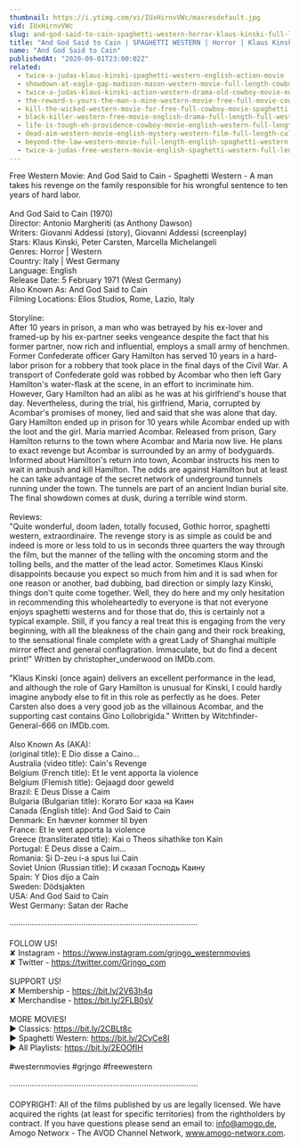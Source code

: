 ```yaml
---
thumbnail: https://i.ytimg.com/vi/IUxHirnvVWc/maxresdefault.jpg
vid: IUxHirnvVWc
slug: and-god-said-to-cain-spaghetti-western-horror-klaus-kinski-full-length-western-movie
title: "And God Said to Cain | SPAGHETTI WESTERN | Horror | Klaus Kinski | Full Length Western Movie"
name: "And God Said to Cain"
publishedAt: "2020-09-01T23:00:02Z"
related:
  - twice-a-judas-klaus-kinski-spaghetti-western-english-action-movie
  - showdown-at-eagle-gap-madison-mason-western-movie-full-length-cowboys
  - twice-a-judas-klaus-kinski-action-western-drama-old-cowboy-movie-english
  - the-reward-s-yours-the-man-s-mine-western-movie-free-full-movie-cowboy-feature-film
  - kill-the-wicked-western-movie-for-free-full-cowboy-movie-spaghetti-western-english
  - black-killer-western-free-movie-english-drama-full-length-full-western-film
  - life-is-tough-eh-providence-cowboy-movie-english-western-full-length
  - dead-aim-western-movie-english-mystery-western-film-full-length-cult-movie-thriller
  - beyond-the-law-western-movie-full-length-english-spaghetti-western-full-free-youtube-movies
  - twice-a-judas-free-western-movie-english-spaghetti-western-full-length
---
```


Free Western Movie: And God Said to Cain - Spaghetti Western - A man takes his revenge on the family responsible for his wrongful sentence to ten years of hard labor. <br />
<br />
And God Said to Cain (1970)<br />
Director: Antonio Margheriti (as Anthony Dawson)<br />
Writers: Giovanni Addessi (story), Giovanni Addessi (screenplay)<br />
Stars: Klaus Kinski, Peter Carsten, Marcella Michelangeli<br />
Genres: Horror | Western <br />
Country: Italy | West Germany<br />
Language: English<br />
Release Date: 5 February 1971 (West Germany) <br />
Also Known As: And God Said to Cain <br />
Filming Locations: Elios Studios, Rome, Lazio, Italy <br />
<br />
Storyline:<br />
After 10 years in prison, a man who was betrayed by his ex-lover and framed-up by his ex-partner seeks vengeance despite the fact that his former partner, now rich and influential, employs a small army of henchmen. Former Confederate officer Gary Hamilton has served 10 years in a hard-labor prison for a robbery that took place in the final days of the Civil War. A transport of Confederate gold was robbed by Acombar who then left Gary Hamilton's water-flask at the scene, in an effort to incriminate him. However, Gary Hamilton had an alibi as he was at his girlfriend's house that day. Nevertheless, during the trial, his girlfriend, Maria, corrupted by Acombar's promises of money, lied and said that she was alone that day. Gary Hamilton ended up in prison for 10 years while Acombar ended up with the loot and the girl. Maria married Acombar. Released from prison, Gary Hamilton returns to the town where Acombar and Maria now live. He plans to exact revenge but Acombar is surrounded by an army of bodyguards. Informed about Hamilton's return into town, Acombar instructs his men to wait in ambush and kill Hamilton. The odds are against Hamilton but at least he can take advantage of the secret network of underground tunnels running under the town. The tunnels are part of an ancient Indian burial site. The final showdown comes at dusk, during a terrible wind storm.<br />
<br />
Reviews:<br />
"Quite wonderful, doom laden, totally focused, Gothic horror, spaghetti western, extraordinaire. The revenge story is as simple as could be and indeed is more or less told to us in seconds three quarters the way through the film, but the manner of the telling with the oncoming storm and the tolling bells, and the matter of the lead actor. Sometimes Klaus Kinski disappoints because you expect so much from him and it is sad when for one reason or another, bad dubbing, bad direction or simply lazy Kinski, things don't quite come together. Well, they do here and my only hesitation in recommending this wholeheartedly to everyone is that not everyone enjoys spaghetti westerns and for those that do, this is certainly not a typical example. Still, if you fancy a real treat this is engaging from the very beginning, with all the bleakness of the chain gang and their rock breaking, to the sensational finale complete with a great Lady of Shanghai multiple mirror effect and general conflagration. Immaculate, but do find a decent print!" Written by christopher_underwood on IMDb.com.<br />
<br />
"Klaus Kinski (once again) delivers an excellent performance in the lead, and although the role of Gary Hamilton is unusual for Kinski, I could hardly imagine anybody else to fit in this role as perfectly as he does. Peter Carsten also does a very good job as the villainous Acombar, and the supporting cast contains Gino Lollobrigida." Written by Witchfinder-General-666 on IMDb.com.<br />
<br />
Also Known As (AKA):<br />
(original title): E Dio disse a Caino...<br />
Australia (video title): Cain's Revenge<br />
Belgium (French title): Et le vent apporta la violence<br />
Belgium (Flemish title): Gejaagd door geweld<br />
Brazil: E Deus Disse a Caim<br />
Bulgaria (Bulgarian title): Когато Бог каза на Каин<br />
Canada (English title): And God Said to Cain<br />
Denmark: En hævner kommer til byen<br />
France: Et le vent apporta la violence<br />
Greece (transliterated title): Kai o Theos sihathike ton Kain<br />
Portugal: E Deus disse a Caim...<br />
Romania: Şi D-zeu i-a spus lui Cain<br />
Soviet Union (Russian title): И сказал Господь Каину<br />
Spain: Y Dios dijo a Caín<br />
Sweden: Dödsjakten<br />
USA: And God Said to Cain<br />
West Germany: Satan der Rache<br />
<br />
····················································································<br />
<br />
FOLLOW US!<br />
✘ Instagram - https://www.instagram.com/grjngo_westernmovies<br />
✘ Twitter - https://twitter.com/Grjngo_com<br />
<br />
SUPPORT US!<br />
✘ Membership - https://bit.ly/2V63h4q<br />
✘ Merchandise - https://bit.ly/2FLB0sV<br />
<br />
MORE MOVIES! <br />
► Classics: https://bit.ly/2CBLt8c <br />
► Spaghetti Western: https://bit.ly/2CyCe8I <br />
► All Playlists: https://bit.ly/2EOOfIH <br />
<br />
#westernmovies #grjngo #freewestern<br />
<br />
····················································································<br />
<br />
COPYRIGHT: All of the films published by us are legally licensed. We have acquired the rights (at least for specific territories) from the rightholders by contract. If you have questions please send an email to: info@amogo.de, Amogo Networx - The AVOD Channel Network, www.amogo-networx.com.